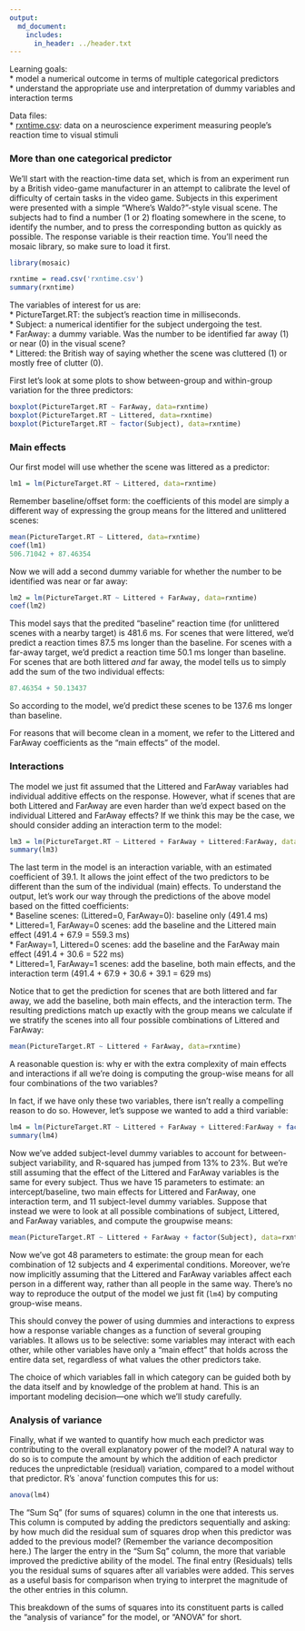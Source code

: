 ```yaml
---
output:
  md_document:
    includes:
      in_header: ../header.txt
---
```



Learning goals:  
* model a numerical outcome in terms of multiple categorical predictors  
* understand the appropriate use and interpretation of dummy variables and interaction terms

Data files:  
* [rxntime.csv](solder.csv): data on a neuroscience experiment measuring people's reaction time to visual stimuli  

### More than one categorical predictor

We'll start with the reaction-time data set, which is from an experiment run by a British video-game manufacturer in an attempt to calibrate the level of difficulty of certain tasks in the video game.  Subjects in this experiment were presented with a simple "Where's Waldo?"-style visual scene.  The subjects had to find a number (1 or 2) floating somewhere in the scene, to identify the number, and to press the corresponding button as quickly as possible.  The response variable is their reaction time.  You'll need the mosaic library, so make sure to load it first.

```r
library(mosaic)
```

```r
rxntime = read.csv('rxntime.csv')
summary(rxntime)
```

The variables of interest for us are:  
* PictureTarget.RT: the subject's reaction time in milliseconds.  
* Subject: a numerical identifier for the subject undergoing the test.  
* FarAway: a dummy variable.  Was the number to be identified far away (1) or near (0) in the visual scene?  
* Littered: the British way of saying whether the scene was cluttered (1) or mostly free of clutter (0).  

First let's look at some plots to show between-group and within-group variation for the three predictors:  
```r
boxplot(PictureTarget.RT ~ FarAway, data=rxntime)
boxplot(PictureTarget.RT ~ Littered, data=rxntime)
boxplot(PictureTarget.RT ~ factor(Subject), data=rxntime)
```

### Main effects

Our first model will use whether the scene was littered as a predictor:
```r
lm1 = lm(PictureTarget.RT ~ Littered, data=rxntime)
```

Remember baseline/offset form: the coefficients of this model are simply a different way of expressing the group means for the littered and unlittered scenes:
```r
mean(PictureTarget.RT ~ Littered, data=rxntime)
coef(lm1)
506.71042 + 87.46354 
```

Now we will add a second dummy variable for whether the number to be identified was near or far away:
```r
lm2 = lm(PictureTarget.RT ~ Littered + FarAway, data=rxntime)
coef(lm2)
```
This model says that the predited "baseline" reaction time (for unlittered scenes with a nearby target) is 481.6 ms.  For scenes that were littered, we'd predict a reaction times 87.5 ms longer than the baseline.  For scenes with a far-away target, we'd predict a reaction time 50.1 ms longer than baseline.  For scenes that are both littered _and_ far away, the model tells us to simply add the sum of the two individual effects:
```r
87.46354 + 50.13437
```
So according to the model, we'd predict these scenes to be 137.6 ms longer than baseline.

For reasons that will become clean in a moment, we refer to the Littered and FarAway coefficients as the "main effects" of the model.

### Interactions

The model we just fit assumed that the Littered and FarAway variables had individual additive effects on the response.  However, what if scenes that are both Littered and FarAway are even harder than we'd expect based on the individual Littered and FarAway effects?  If we think this may be the case, we should consider adding an interaction term to the model:
```r
lm3 = lm(PictureTarget.RT ~ Littered + FarAway + Littered:FarAway, data=rxntime)
summary(lm3)
```
The last term in the model is an interaction variable, with an estimated coefficient of 39.1.  It allows the joint effect of the two predictors to be different than the sum of the individual (main) effects.  To understand the output, let's work our way through the predictions of the above model based on the fitted coefficients:  
* Baseline scenes: (Littered=0, FarAway=0): baseline only (491.4 ms)  
* Littered=1, FarAway=0 scenes: add the baseline and the Littered main effect (491.4 + 67.9 = 559.3 ms)  
* FarAway=1, Littered=0 scenes: add the baseline and the FarAway main effect (491.4 + 30.6 = 522 ms)  
* Littered=1, FarAway=1 scenes: add the baseline, both main effects, and the interaction term (491.4 +  67.9 + 30.6 + 39.1 = 629 ms)  

Notice that to get the prediction for scenes that are both littered and far away, we add the baseline, both main effects, and the interaction term.  The resulting predictions match up exactly with the group means we calculate if we stratify the scenes into all four possible combinations of Littered and FarAway:
```r
mean(PictureTarget.RT ~ Littered + FarAway, data=rxntime)
```

A reasonable question is: why er with the extra complexity of main effects and interactions if all we're doing is computing the group-wise means for all four combinations of the two variables?

In fact, if we have only these two variables, there isn't really a compelling reason to do so.  However, let's suppose we wanted to add a third variable:
```r
lm4 = lm(PictureTarget.RT ~ Littered + FarAway + Littered:FarAway + factor(Subject), data=rxntime)
summary(lm4)
```

Now we've added subject-level dummy variables to account for between-subject variability, and R-squared has jumped from 13% to 23%.  But we're still assuming that the effect of the Littered and FarAway variables is the same for every subject.  Thus we have 15 parameters to estimate: an intercept/baseline, two main effects for Littered and FarAway, one interaction term, and 11 subject-level dummy variables.  Suppose that instead we were to look at all possible combinations of subject, Littered, and FarAway variables, and compute the groupwise means:
```r
mean(PictureTarget.RT ~ Littered + FarAway + factor(Subject), data=rxntime)
```
Now we've got 48 parameters to estimate: the group mean for each combination of 12 subjects and 4 experimental conditions.  Moreover, we're now implicitly assuming that the Littered and FarAway variables affect each person in a different way, rather than all people in the same way.  There's no way to reproduce the output of the model we just fit (`lm4`) by computing group-wise means.

This should convey the power of using dummies and interactions to express how a response variable changes as a function of several grouping variables.  It allows us to be selective: some variables may interact with each other, while other variables have only a "main effect" that holds across the entire data set, regardless of what values the other predictors take.

The choice of which variables fall in which category can be guided both by the data itself and by knowledge of the problem at hand. This is an important modeling decision---one which we'll study carefully.

### Analysis of variance

Finally, what if we wanted to quantify how much each predictor was contributing to the overall explanatory power of the model?  A natural way to do so is to compute the amount by which the addition of each predictor reduces the unpredictable (residual) variation, compared to a model without that predictor.  R's `anova' function computes this for us:
```r
anova(lm4)
```

The "Sum Sq" (for sums of squares) column in the one that interests us.  This column is computed by adding the predictors sequentially and asking: by how much did the residual sum of squares drop when this predictor was added to the previous model?  (Remember the variance decomposition here.)  The larger the entry in the "Sum Sq" column, the more that variable improved the predictive ability of the model.  The final entry (Residuals) tells you the residual sums of squares after all variables were added.  This serves as a useful basis for comparison when trying to interpret the magnitude of the other entries in this column.

This breakdown of the sums of squares into its constituent parts is called the "analysis of variance" for the model, or "ANOVA" for short.
